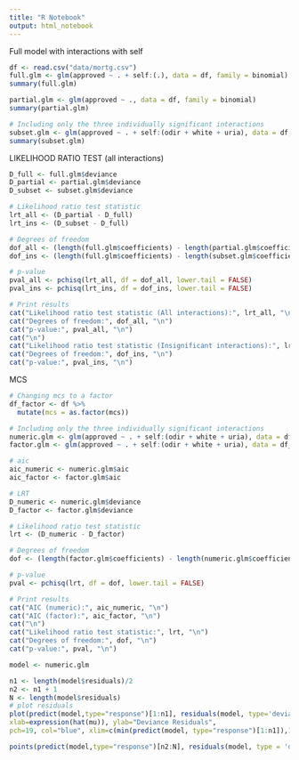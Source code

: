 ```yaml
---
title: "R Notebook"
output: html_notebook
---
```



Full model with interactions with self

```r
df <- read.csv("data/mortg.csv")
full.glm <- glm(approved ~ . + self:(.), data = df, family = binomial)
summary(full.glm)

partial.glm <- glm(approved ~ ., data = df, family = binomial)
summary(partial.glm)

# Including only the three individually significant interactions
subset.glm <- glm(approved ~ . + self:(odir + white + uria), data = df, family = binomial)
summary(subset.glm)
```

LIKELIHOOD RATIO TEST (all interactions)
```r
D_full <- full.glm$deviance
D_partial <- partial.glm$deviance
D_subset <- subset.glm$deviance

# Likelihood ratio test statistic
lrt_all <- (D_partial - D_full)
lrt_ins <- (D_subset - D_full)

# Degrees of freedom
dof_all <- (length(full.glm$coefficients) - length(partial.glm$coefficients))
dof_ins <- (length(full.glm$coefficients) - length(subset.glm$coefficients))

# p-value
pval_all <- pchisq(lrt_all, df = dof_all, lower.tail = FALSE)
pval_ins <- pchisq(lrt_ins, df = dof_ins, lower.tail = FALSE)

# Print results
cat("Likelihood ratio test statistic (All interactions):", lrt_all, "\n")
cat("Degrees of freedom:", dof_all, "\n")
cat("p-value:", pval_all, "\n")
cat("\n")
cat("Likelihood ratio test statistic (Insignificant interactions):", lrt_ins, "\n")
cat("Degrees of freedom:", dof_ins, "\n")
cat("p-value:", pval_ins, "\n")
```
MCS
```r
# Changing mcs to a factor
df_factor <- df %>%
  mutate(mcs = as.factor(mcs))

# Including only the three individually significant interactions
numeric.glm <- glm(approved ~ . + self:(odir + white + uria), data = df, family = binomial)
factor.glm <- glm(approved ~ . + self:(odir + white + uria), data = df_factor, family = binomial)

# aic
aic_numeric <- numeric.glm$aic
aic_factor <- factor.glm$aic

# LRT
D_numeric <- numeric.glm$deviance
D_factor <- factor.glm$deviance

# Likelihood ratio test statistic
lrt <- (D_numeric - D_factor)

# Degrees of freedom
dof <- (length(factor.glm$coefficients) - length(numeric.glm$coefficients))

# p-value
pval <- pchisq(lrt, df = dof, lower.tail = FALSE)

# Print results
cat("AIC (numeric):", aic_numeric, "\n")
cat("AIC (factor):", aic_factor, "\n")
cat("\n")
cat("Likelihood ratio test statistic:", lrt, "\n")
cat("Degrees of freedom:", dof, "\n")
cat("p-value:", pval, "\n")
```


```r

model <- numeric.glm

n1 <- length(model$residuals)/2
n2 <- n1 + 1
N <- length(model$residuals)
# plot residuals
plot(predict(model,type="response")[1:n1], residuals(model, type='deviance')[1:n1],
xlab=expression(hat(mu)), ylab="Deviance Residuals",
pch=19, col="blue", xlim=c(min(predict(model, type="response")[1:n1]),1), ylim=c(-2.5,2.5))

points(predict(model,type="response")[n2:N], residuals(model, type = 'deviance')[n2:N],pch=19, col="red")

```

